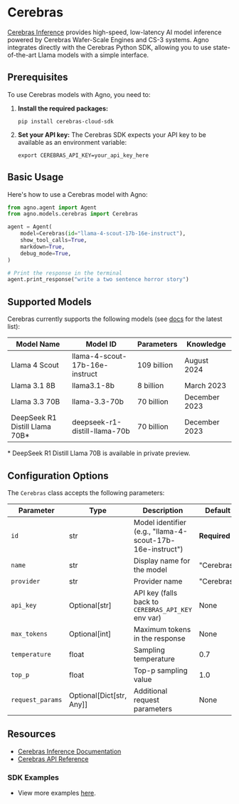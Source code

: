 # Cerebras

[Cerebras Inference](https://inference-docs.cerebras.ai/introduction) provides high-speed, low-latency AI model inference powered by Cerebras Wafer-Scale Engines and CS-3 systems. Agno integrates directly with the Cerebras Python SDK, allowing you to use state-of-the-art Llama models with a simple interface.

## Prerequisites

To use Cerebras models with Agno, you need to:

1. **Install the required packages:**
   ```shell
   pip install cerebras-cloud-sdk
   ```

2. **Set your API key:**
   The Cerebras SDK expects your API key to be available as an environment variable:
   ```shell
   export CEREBRAS_API_KEY=your_api_key_here
   ```

## Basic Usage

Here's how to use a Cerebras model with Agno:

```python
from agno.agent import Agent
from agno.models.cerebras import Cerebras

agent = Agent(
    model=Cerebras(id="llama-4-scout-17b-16e-instruct"),
    show_tool_calls=True,
    markdown=True,
    debug_mode=True,
)

# Print the response in the terminal
agent.print_response("write a two sentence horror story")
```

## Supported Models

Cerebras currently supports the following models (see [docs](https://inference-docs.cerebras.ai/introduction) for the latest list):

| Model Name                      | Model ID                       | Parameters  | Knowledge     |
| ------------------------------- | ------------------------------ | ----------- | ------------- |
| Llama 4 Scout                   | llama-4-scout-17b-16e-instruct | 109 billion | August 2024   |
| Llama 3.1 8B                    | llama3.1-8b                    | 8 billion   | March 2023    |
| Llama 3.3 70B                   | llama-3.3-70b                  | 70 billion  | December 2023 |
| DeepSeek R1 Distill Llama 70B*  | deepseek-r1-distill-llama-70b  | 70 billion  | December 2023 |

\* DeepSeek R1 Distill Llama 70B is available in private preview.

## Configuration Options

The `Cerebras` class accepts the following parameters:

| Parameter     | Type           | Description                                         | Default                        |
| ------------- | -------------- | --------------------------------------------------- | ------------------------------ |
| `id`          | str            | Model identifier (e.g., "llama-4-scout-17b-16e-instruct") | **Required**                   |
| `name`        | str            | Display name for the model                          | "Cerebras"                     |
| `provider`    | str            | Provider name                                       | "Cerebras"                     |
| `api_key`     | Optional[str]  | API key (falls back to `CEREBRAS_API_KEY` env var)  | None                           |
| `max_tokens`  | Optional[int]  | Maximum tokens in the response                      | None                           |
| `temperature` | float          | Sampling temperature                                | 0.7                            |
| `top_p`       | float          | Top-p sampling value                                | 1.0                            |
| `request_params` | Optional[Dict[str, Any]] | Additional request parameters           | None                           |


## Resources

- [Cerebras Inference Documentation](https://inference-docs.cerebras.ai/introduction)
- [Cerebras API Reference](https://inference-docs.cerebras.ai/api-reference/chat-completions)

### SDK Examples
- View more examples [here](../examples/models/cerebras).